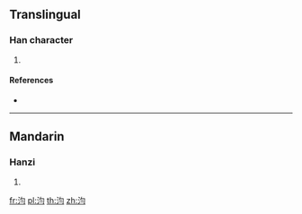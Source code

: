 ==Translingual==

===Han character===
{{Han char|rn=85|rad=水|as=04|sn=7|four=|canj=EPIM,EPMM}}

# {{defn|Han|sort=水04}}

====References====
* {{Han ref|kx=0607.160|dkj=17158|dj=1001.030|hdz=31570.060|uh=6C6E|ud=27758}}

----

==Mandarin==

===Hanzi===
{{cmn-hanzi|pin=[[jūn]] ([[jun1]])|wg=chün<sup>1</sup>}}

# {{defn|lang=cmn|sort=水04}}

[[fr:汮]]
[[pl:汮]]
[[th:汮]]
[[zh:汮]]
